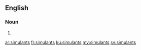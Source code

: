 ==English==

===Noun===
{{head|en}}

# {{plural of|simulant}}

[[ar:simulants]]
[[fr:simulants]]
[[ku:simulants]]
[[my:simulants]]
[[sv:simulants]]